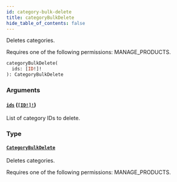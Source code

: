 ```yaml
---
id: category-bulk-delete
title: categoryBulkDelete
hide_table_of_contents: false
---
```


Deletes categories.

Requires one of the following permissions: MANAGE_PRODUCTS.

```graphql
categoryBulkDelete(
  ids: [ID!]!
): CategoryBulkDelete
```

### Arguments

#### [`ids`](#) ([`[ID!]!`](../../../developer/api-reference/scalars/id))

List of category IDs to delete.

### Type

#### [`CategoryBulkDelete`](../../../developer/api-reference/objects/category-bulk-delete)

Deletes categories.

Requires one of the following permissions: MANAGE_PRODUCTS.

